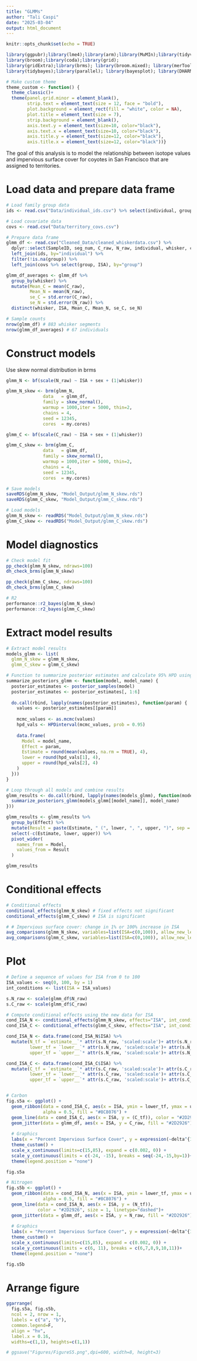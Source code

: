 ```yaml
---
title: "GLMMs"
author: "Tali Caspi"
date: "2025-03-04"
output: html_document
---
```


```r
knitr::opts_chunk$set(echo = TRUE)

library(ggpubr);library(lme4);library(arm);library(MuMIn);library(tidyverse)
library(broom);library(coda);library(grid);
library(gridExtra);library(brms); library(broom.mixed); library(merTools);
library(tidybayes);library(parallel); library(bayesplot); library(DHARMa.helpers); library(DHARMa); library(bayestestR); library(plotrix); library(marginaleffects)

# Make custom theme
theme_custom <- function() {
  theme_classic()+
  theme(panel.grid.minor = element_blank(),
        strip.text = element_text(size = 12, face = "bold"),
        plot.background = element_rect(fill = "white", color = NA),
        plot.title = element_text(size = 7),
        strip.background = element_blank(),
        axis.text.y = element_text(size=10, color="black"),
        axis.text.x = element_text(size=10, color="black"),
        axis.title.y = element_text(size=12, color="black"),
        axis.title.x = element_text(size=12, color="black"))}
```

The goal of this analysis is to model the relationship between isotope values and impervious surface cover for coyotes in San Francisco that are assigned to territories.

# Load data and prepare data frame

```r
# Load family group data
ids <- read.csv("Data/individual_ids.csv") %>% select(individual, group)

# Load covariate data
covs <- read.csv("Data/territory_covs.csv") 

# Prepare data frame
glmm_df <- read.csv("Cleaned_Data/cleaned_whiskerdata.csv") %>% 
  dplyr::select(SampleID, seg_num, C_raw, N_raw, individual, whisker, count, urban, sex) %>% 
  left_join(ids, by="individual") %>% 
  filter(!is.na(group)) %>% 
  left_join(covs %>% select(group, ISA), by="group")

glmm_df_averages <- glmm_df %>% 
  group_by(whisker) %>% 
  mutate(Mean_C = mean(C_raw),
         Mean_N = mean(N_raw),
         se_C = std.error(C_raw),
         se_N = std.error(N_raw)) %>% 
  distinct(whisker, ISA, Mean_C, Mean_N, se_C, se_N)

# Sample counts
nrow(glmm_df) # 883 whisker segments
nrow(glmm_df_averages) # 67 individuals
```

# Construct models

Use skew normal distribution in brms

```r
glmm_N <- bf(scale(N_raw) ~ ISA + sex + (1|whisker))

glmm_N_skew <- brm(glmm_N,
              data   = glmm_df, 
              family = skew_normal(),
              warmup = 1000,iter = 5000, thin=2,
              chains = 4,
              seed = 12345,
              cores  = my.cores)

glmm_C <- bf(scale(C_raw) ~ ISA + sex + (1|whisker))

glmm_C_skew <- brm(glmm_C,
              data   = glmm_df, 
              family = skew_normal(),
              warmup = 1000,iter = 5000, thin=2,
              chains = 4,
              seed = 12345,
              cores  = my.cores)

# Save models
saveRDS(glmm_N_skew, "Model_Output/glmm_N_skew.rds")
saveRDS(glmm_C_skew, "Model_Output/glmm_C_skew.rds")

# Load models
glmm_N_skew <- readRDS("Model_Output/glmm_N_skew.rds")
glmm_C_skew <- readRDS("Model_Output/glmm_C_skew.rds")
```

# Model diagnostics

```r
# Check model fit
pp_check(glmm_N_skew, ndraws=100)
dh_check_brms(glmm_N_skew)

pp_check(glmm_C_skew, ndraws=100)
dh_check_brms(glmm_C_skew)

# R2
performance::r2_bayes(glmm_N_skew)
performance::r2_bayes(glmm_C_skew)
```

# Extract model results

```r
# Extract model results
models_glmm <- list(
  glmm_N_skew = glmm_N_skew,
  glmm_C_skew = glmm_C_skew)

# Function to summarize posterior estimates and calculate 95% HPD using coda's HPDinterval
summarize_posteriors_glmm <- function(model, model_name) {
  posterior_estimates <- posterior_samples(model) 
  posterior_estimates <- posterior_estimates[, 1:6] 
  
  do.call(rbind, lapply(names(posterior_estimates), function(param) {
    values <- posterior_estimates[[param]]
    
    mcmc_values <- as.mcmc(values)
    hpd_vals <- HPDinterval(mcmc_values, prob = 0.95)
    
    data.frame(
      Model = model_name,
      Effect = param,
      Estimate = round(mean(values, na.rm = TRUE), 4),
      lower = round(hpd_vals[1], 4),
      upper = round(hpd_vals[2], 4)
    )
  }))
}

# Loop through all models and combine results
glmm_results <- do.call(rbind, lapply(names(models_glmm), function(model_name) {
  summarize_posteriors_glmm(models_glmm[[model_name]], model_name)
}))

glmm_results <- glmm_results %>% 
  group_by(Effect) %>%
  mutate(Result = paste(Estimate, " (", lower, ", ", upper, ")", sep = "")) %>%
  select(-c(Estimate, lower, upper)) %>% 
  pivot_wider(
    names_from = Model,
    values_from = Result
  )

glmm_results
```

# Conditional effects

```r
# Conditional effects
conditional_effects(glmm_N_skew) # fixed effects not significant
conditional_effects(glmm_C_skew) # ISA is significant

# # Impervious surface cover: change in 1% or 100% increase in ISA
avg_comparisons(glmm_N_skew, variables=list(ISA=c(0,100)), allow_new_levels=T)
avg_comparisons(glmm_C_skew, variables=list(ISA=c(0,100)), allow_new_levels=T)
```

# Plot

```r
# Define a sequence of values for ISA from 0 to 100
ISA_values <- seq(0, 100, by = 1)
int_conditions <- list(ISA = ISA_values)

s.N_raw <- scale(glmm_df$N_raw)
s.C_raw <- scale(glmm_df$C_raw)

# Compute conditional effects using the new data for ISA
cond_ISA_N <- conditional_effects(glmm_N_skew, effects="ISA", int_conditions = int_conditions)
cond_ISA_C <- conditional_effects(glmm_C_skew, effects="ISA", int_conditions = int_conditions)

cond_ISA_N <- data.frame(cond_ISA_N$ISA) %>% 
  mutate(N_tf = `estimate__`* attr(s.N_raw, 'scaled:scale')+ attr(s.N_raw, 'scaled:center'),
         lower_tf = `lower__`* attr(s.N_raw, 'scaled:scale')+ attr(s.N_raw, 'scaled:center'),
         upper_tf = `upper__`* attr(s.N_raw, 'scaled:scale')+ attr(s.N_raw, 'scaled:center'))

cond_ISA_C <- data.frame(cond_ISA_C$ISA) %>% 
  mutate(C_tf = `estimate__`* attr(s.C_raw, 'scaled:scale')+ attr(s.C_raw, 'scaled:center'),
         lower_tf = `lower__`* attr(s.C_raw, 'scaled:scale')+ attr(s.C_raw, 'scaled:center'),
         upper_tf = `upper__`* attr(s.C_raw, 'scaled:scale')+ attr(s.C_raw, 'scaled:center'))


# Carbon
fig.s5a <- ggplot() +
  geom_ribbon(data = cond_ISA_C, aes(x = ISA, ymin = lower_tf, ymax = upper_tf), 
              alpha = 0.5, fill = "#8C8076") +
  geom_line(data = cond_ISA_C, aes(x = ISA, y = (C_tf)), color = "#2D2926", size = 1)+
  geom_jitter(data = glmm_df, aes(x = ISA, y = C_raw, fill = "#2D2926"),alpha=0.3, size=1) +
  
  # Graphics
  labs(x = "Percent Impervious Surface Cover", y = expression(~delta^{13}~C)) +
  theme_custom() +
  scale_x_continuous(limits=c(15,85), expand = c(0.002, 0)) +
  scale_y_continuous(limits = c(-24, -15), breaks = seq(-24,-15,by=1))+
  theme(legend.position = "none")

fig.s5a

# Nitrogen
fig.s5b <- ggplot() +
  geom_ribbon(data = cond_ISA_N, aes(x = ISA, ymin = lower_tf, ymax = upper_tf), 
              alpha = 0.5, fill = "#8C8076") +
  geom_line(data = cond_ISA_N, aes(x = ISA, y = (N_tf)), 
            color = "#2D2926", size = 1, linetype="dashed")+
  geom_jitter(data = glmm_df, aes(x = ISA, y = N_raw, fill = "#2D2926"), alpha=0.3, size=1) +
  
  # Graphics
  labs(x = "Percent Impervious Surface Cover", y = expression(~delta^{15}~N)) +
  theme_custom() +
  scale_x_continuous(limits=c(15,85), expand = c(0.002, 0)) +
  scale_y_continuous(limits = c(6, 11), breaks = c(6,7,8,9,10,11))+
  theme(legend.position = "none")

fig.s5b
```

# Arrange figure

```r
ggarrange(
  fig.s5a, fig.s5b,
  ncol = 2, nrow = 1, 
  labels = c("a", "b"),
  common.legend=F,
  align = "hv",
  label.x = 0.16,
  widths=c(1,1), heights=c(1,1))

# ggsave("Figures/FigureS5.png",dpi=600, width=8, height=3)
```

